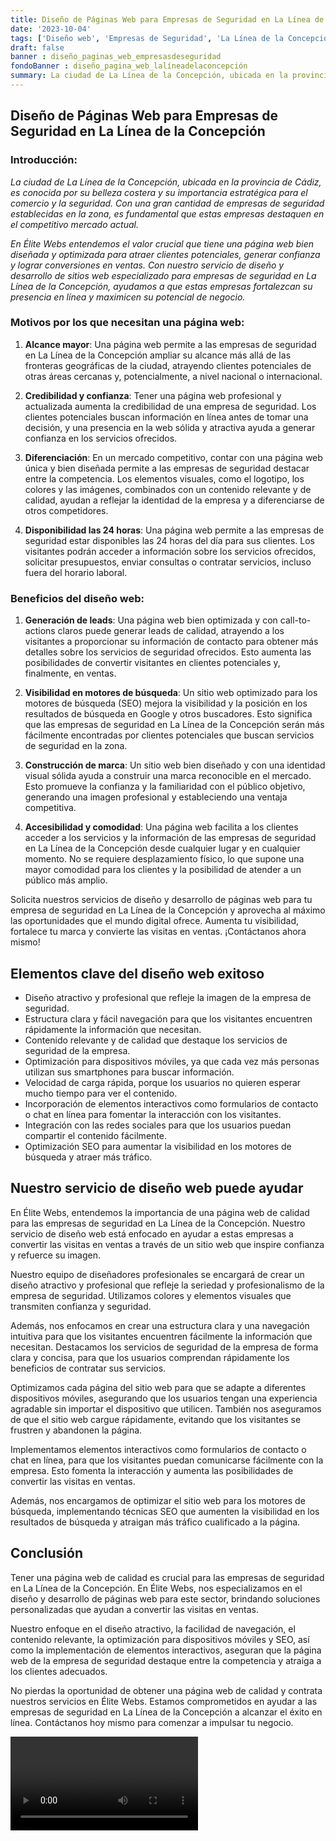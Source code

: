 ```yaml
---
title: Diseño de Páginas Web para Empresas de Seguridad en La Línea de la Concepción
date: '2023-10-04'
tags: ['Diseño web', 'Empresas de Seguridad', 'La Línea de la Concepción']
draft: false
banner : diseño_paginas_web_empresasdeseguridad
fondoBanner : diseño_pagina_web_lalíneadelaconcepción
summary: La ciudad de La Línea de la Concepción, ubicada en la provincia de Cádiz, es conocida por su belleza costera y su importancia estratégica para el comercio y la seguridad. Con una gran cantidad de empresas de seguridad establecidas en la zona, es fundamental que estas empresas destaquen en el competitivo mercado actual.
---
```


## Diseño de Páginas Web para Empresas de Seguridad en La Línea de la Concepción

### Introducción:

*La ciudad de La Línea de la Concepción, ubicada en la provincia de Cádiz, es conocida por su belleza costera y su importancia estratégica para el comercio y la seguridad. Con una gran cantidad de empresas de seguridad establecidas en la zona, es fundamental que estas empresas destaquen en el competitivo mercado actual.*

*En Élite Webs entendemos el valor crucial que tiene una página web bien diseñada y optimizada para atraer clientes potenciales, generar confianza y lograr conversiones en ventas. Con nuestro servicio de diseño y desarrollo de sitios web especializado para empresas de seguridad en La Línea de la Concepción, ayudamos a que estas empresas fortalezcan su presencia en línea y maximicen su potencial de negocio.*

### Motivos por los que necesitan una página web:

1. **Alcance mayor**: Una página web permite a las empresas de seguridad en La Línea de la Concepción ampliar su alcance más allá de las fronteras geográficas de la ciudad, atrayendo clientes potenciales de otras áreas cercanas y, potencialmente, a nivel nacional o internacional.

2. **Credibilidad y confianza**: Tener una página web profesional y actualizada aumenta la credibilidad de una empresa de seguridad. Los clientes potenciales buscan información en línea antes de tomar una decisión, y una presencia en la web sólida y atractiva ayuda a generar confianza en los servicios ofrecidos.

3. **Diferenciación**: En un mercado competitivo, contar con una página web única y bien diseñada permite a las empresas de seguridad destacar entre la competencia. Los elementos visuales, como el logotipo, los colores y las imágenes, combinados con un contenido relevante y de calidad, ayudan a reflejar la identidad de la empresa y a diferenciarse de otros competidores.

4. **Disponibilidad las 24 horas**: Una página web permite a las empresas de seguridad estar disponibles las 24 horas del día para sus clientes. Los visitantes podrán acceder a información sobre los servicios ofrecidos, solicitar presupuestos, enviar consultas o contratar servicios, incluso fuera del horario laboral.

### Beneficios del diseño web:

1. **Generación de leads**: Una página web bien optimizada y con call-to-actions claros puede generar leads de calidad, atrayendo a los visitantes a proporcionar su información de contacto para obtener más detalles sobre los servicios de seguridad ofrecidos. Esto aumenta las posibilidades de convertir visitantes en clientes potenciales y, finalmente, en ventas.

2. **Visibilidad en motores de búsqueda**: Un sitio web optimizado para los motores de búsqueda (SEO) mejora la visibilidad y la posición en los resultados de búsqueda en Google y otros buscadores. Esto significa que las empresas de seguridad en La Línea de la Concepción serán más fácilmente encontradas por clientes potenciales que buscan servicios de seguridad en la zona.

3. **Construcción de marca**: Un sitio web bien diseñado y con una identidad visual sólida ayuda a construir una marca reconocible en el mercado. Esto promueve la confianza y la familiaridad con el público objetivo, generando una imagen profesional y estableciendo una ventaja competitiva.

4. **Accesibilidad y comodidad**: Una página web facilita a los clientes acceder a los servicios y la información de las empresas de seguridad en La Línea de la Concepción desde cualquier lugar y en cualquier momento. No se requiere desplazamiento físico, lo que supone una mayor comodidad para los clientes y la posibilidad de atender a un público más amplio.

Solicita nuestros servicios de diseño y desarrollo de páginas web para tu empresa de seguridad en La Línea de la Concepción y aprovecha al máximo las oportunidades que el mundo digital ofrece. Aumenta tu visibilidad, fortalece tu marca y convierte las visitas en ventas. ¡Contáctanos ahora mismo!

<GifSeo />

<Cta />

## Elementos clave del diseño web exitoso

- Diseño atractivo y profesional que refleje la imagen de la empresa de seguridad.
- Estructura clara y fácil navegación para que los visitantes encuentren rápidamente la información que necesitan.
- Contenido relevante y de calidad que destaque los servicios de seguridad de la empresa.
- Optimización para dispositivos móviles, ya que cada vez más personas utilizan sus smartphones para buscar información.
- Velocidad de carga rápida, porque los usuarios no quieren esperar mucho tiempo para ver el contenido.
- Incorporación de elementos interactivos como formularios de contacto o chat en línea para fomentar la interacción con los visitantes.
- Integración con las redes sociales para que los usuarios puedan compartir el contenido fácilmente.
- Optimización SEO para aumentar la visibilidad en los motores de búsqueda y atraer más tráfico.

## Nuestro servicio de diseño web puede ayudar

En Élite Webs, entendemos la importancia de una página web de calidad para las empresas de seguridad en La Línea de la Concepción. Nuestro servicio de diseño web está enfocado en ayudar a estas empresas a convertir las visitas en ventas a través de un sitio web que inspire confianza y refuerce su imagen.

Nuestro equipo de diseñadores profesionales se encargará de crear un diseño atractivo y profesional que refleje la seriedad y profesionalismo de la empresa de seguridad. Utilizamos colores y elementos visuales que transmiten confianza y seguridad.

Además, nos enfocamos en crear una estructura clara y una navegación intuitiva para que los visitantes encuentren fácilmente la información que necesitan. Destacamos los servicios de seguridad de la empresa de forma clara y concisa, para que los usuarios comprendan rápidamente los beneficios de contratar sus servicios.

Optimizamos cada página del sitio web para que se adapte a diferentes dispositivos móviles, asegurando que los usuarios tengan una experiencia agradable sin importar el dispositivo que utilicen. También nos aseguramos de que el sitio web cargue rápidamente, evitando que los visitantes se frustren y abandonen la página.

Implementamos elementos interactivos como formularios de contacto o chat en línea, para que los visitantes puedan comunicarse fácilmente con la empresa. Esto fomenta la interacción y aumenta las posibilidades de convertir las visitas en ventas.

Además, nos encargamos de optimizar el sitio web para los motores de búsqueda, implementando técnicas SEO que aumenten la visibilidad en los resultados de búsqueda y atraigan más tráfico cualificado a la página.

## Conclusión

Tener una página web de calidad es crucial para las empresas de seguridad en La Línea de la Concepción. En Élite Webs, nos especializamos en el diseño y desarrollo de páginas web para este sector, brindando soluciones personalizadas que ayudan a convertir las visitas en ventas.

Nuestro enfoque en el diseño atractivo, la facilidad de navegación, el contenido relevante, la optimización para dispositivos móviles y SEO, así como la implementación de elementos interactivos, aseguran que la página web de la empresa de seguridad destaque entre la competencia y atraiga a los clientes adecuados.

No pierdas la oportunidad de obtener una página web de calidad y contrata nuestros servicios en Élite Webs. Estamos comprometidos en ayudar a las empresas de seguridad en La Línea de la Concepción a alcanzar el éxito en línea. Contáctanos hoy mismo para comenzar a impulsar tu negocio.

<Video />

<CtaBot job='Empresas de Seguridad' city='La Línea de la Concepción'/>

<Gmaps query='La Línea de la Concepción+españa+maps' />